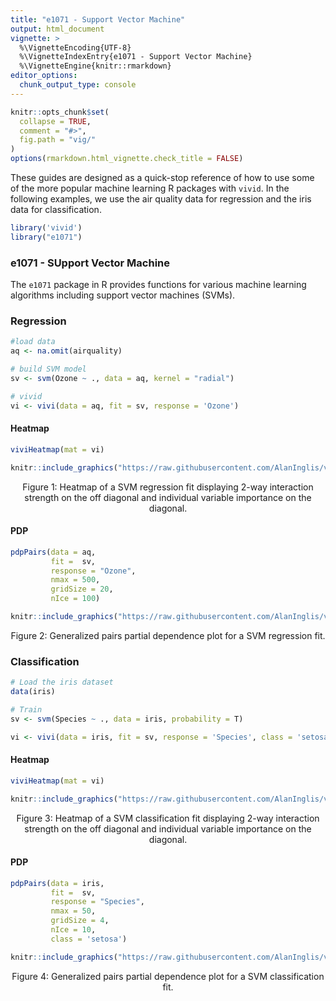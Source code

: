 ```yaml
---
title: "e1071 - Support Vector Machine"
output: html_document
vignette: >
  %\VignetteEncoding{UTF-8}
  %\VignetteIndexEntry{e1071 - Support Vector Machine}
  %\VignetteEngine{knitr::rmarkdown}
editor_options:
  chunk_output_type: console
---
```


```r
knitr::opts_chunk$set(
  collapse = TRUE,
  comment = "#>",
  fig.path = "vig/"
)
options(rmarkdown.html_vignette.check_title = FALSE)
```

<!-- avoid border around images -->
<style>
img {
  border: 0;
  }
</style>

These guides are designed as a quick-stop reference of how to use some of the more popular machine learning R packages with `vivid`.  In the following examples, we use the air quality data for regression and the iris data for classification. 

```r
library('vivid')
library("e1071")
```


### e1071 - SUpport Vector Machine

The `e1071` package in R provides functions for various machine learning algorithms including support vector machines (SVMs). 

### Regression
```r
#load data
aq <- na.omit(airquality)

# build SVM model
sv <- svm(Ozone ~ ., data = aq, kernel = "radial")

# vivid
vi <- vivi(data = aq, fit = sv, response = 'Ozone')
```


#### Heatmap
```r
viviHeatmap(mat = vi)
```


```r
knitr::include_graphics("https://raw.githubusercontent.com/AlanInglis/vivid/master/vignettes/vig/svm_r_heat-1.png")
```
<center>
<caption><span id="fig1:fig1">Figure 1: </span>Heatmap of a SVM regression fit displaying 2-way interaction strength on the off diagonal and individual variable importance on the diagonal.</caption>
  </center>

#### PDP
```r
pdpPairs(data = aq, 
         fit =  sv, 
         response = "Ozone", 
         nmax = 500, 
         gridSize = 20,         
         nIce = 100)
```

```r
knitr::include_graphics("https://raw.githubusercontent.com/AlanInglis/vivid/master/vignettes/vig/svm_r_pdp-1.png")
```
<center>
<caption><span id="fig2:fig2">Figure 2: </span>Generalized pairs partial dependence plot for a SVM regression fit.</caption>
</center>


### Classification

```r

# Load the iris dataset
data(iris)

# Train 
sv <- svm(Species ~ ., data = iris, probability = T)

vi <- vivi(data = iris, fit = sv, response = 'Species', class = 'setosa')
```

#### Heatmap
```r
viviHeatmap(mat = vi)
```


```r
knitr::include_graphics("https://raw.githubusercontent.com/AlanInglis/vivid/master/vignettes/vig/svm_c_heat-1.png")
```
<center>
<caption><span id="fig3:fig3">Figure 3: </span>Heatmap of a SVM classification fit displaying 2-way interaction strength on the off diagonal and individual variable importance on the diagonal.</caption>
  </center>

#### PDP
```r
pdpPairs(data = iris, 
         fit =  sv, 
         response = "Species", 
         nmax = 50, 
         gridSize = 4,         
         nIce = 10,
         class = 'setosa')
```

```r
knitr::include_graphics("https://raw.githubusercontent.com/AlanInglis/vivid/master/vignettes/vig/svm_c_pdp-1.png")
```
<center>
<caption><span id="fig4:fig4">Figure 4: </span>Generalized pairs partial dependence plot for a SVM classification fit.</caption>
</center>

